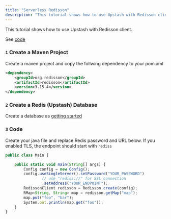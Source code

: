 ```yaml
---
title: "Serverless Redisson"
description: "This tutorial shows how to use Upstash with Redisson client."
---
```


This tutorial shows how to use Upstash with Redisson client.

See [code](https://github.com/upstash/examples/tree/master/redisson)

### `1` Create a Maven Project

Create a maven project and copy the follwing dependency to your pom.xml

```xml
<dependency>
    <groupId>org.redisson</groupId>
    <artifactId>redisson</artifactId>
    <version>3.15.4</version>
</dependency>
```

### `2` Create a Redis (Upstash) Database

Create a database as [getting started](../overall/getstarted)

### `3` Code

Create your java file and replace Redis password and URL below. If you enabled
TLS, the endpoint should start with `rediss`

```typescript
public class Main {

    public static void main(String[] args) {
        Config config = new Config();
        config.useSingleServer().setPassword("YOUR_PASSWORD")
                // use "rediss://" for SSL connection
                .setAddress("YOUR_ENDPOINT");
        RedissonClient redisson = Redisson.create(config);
        RMap<String, String> map = redisson.getMap("map");
        map.put("foo", "bar");
        System.out.println(map.get("foo"));
    }
}
```
